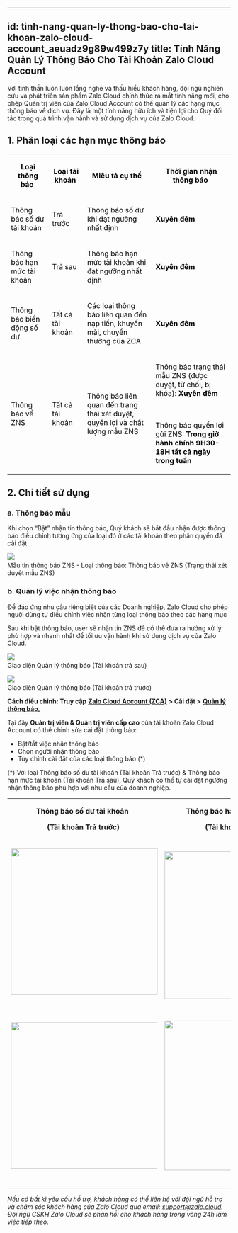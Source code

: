 
---
id: tinh-nang-quan-ly-thong-bao-cho-tai-khoan-zalo-cloud-account_aeuadz9g89w499z7y
title: Tính Năng Quản Lý Thông Báo Cho Tài Khoản Zalo Cloud Account
---
Với tinh thần luôn luôn lắng nghe và thấu hiểu khách hàng, đội ngũ nghiên cứu và phát triển sản phẩm Zalo Cloud chính thức ra mắt tính năng mới, cho phép Quản trị viên của Zalo Cloud Account có thể quản lý các hạng mục thông báo về dịch vụ. Đây là một tính năng hữu ích và tiện lợi cho Quý đối tác trong quá trình vận hành và sử dụng dịch vụ của Zalo Cloud. 

**1\. Phân loại các hạn mục thông báo** 
----------------------------------------

<table><tbody><tr><td><p style="margin-left:0px;text-align:center;"><span style="color:rgb(0,0,0);"><strong>Loại thông báo</strong>&nbsp;</span></p></td><td><p style="margin-left:0px;text-align:center;"><span style="color:rgb(0,0,0);"><strong>Loại tài khoản</strong>&nbsp;</span></p></td><td><p style="margin-left:0px;text-align:center;"><span style="color:rgb(0,0,0);"><strong>Miêu tả cụ thể</strong>&nbsp;</span></p></td><td><p style="margin-left:0px;text-align:center;"><span style="color:rgb(0,0,0);"><strong>Thời gian nhận thông báo</strong>&nbsp;</span></p></td></tr><tr><td><p style="margin-left:0px;"><span style="color:rgb(0,0,0);">Thông báo số dư tài khoản&nbsp;</span></p></td><td><p style="margin-left:0px;"><span style="color:rgb(0,0,0);">Trả trước&nbsp;</span></p></td><td><p style="margin-left:0px;"><span style="color:rgb(0,0,0);">Thông báo số dư khi đạt ngưỡng nhất định&nbsp;</span></p></td><td><p style="margin-left:0px;"><span style="color:rgb(0,0,0);"><strong>Xuyên đêm&nbsp;</strong></span></p></td></tr><tr><td><p style="margin-left:0px;"><span style="color:rgb(0,0,0);">Thông báo hạn mức tài khoản&nbsp;</span></p></td><td><p style="margin-left:0px;"><span style="color:rgb(0,0,0);">Trả sau&nbsp;</span></p></td><td><p style="margin-left:0px;"><span style="color:rgb(0,0,0);">Thông báo hạn mức tài khoản khi đạt ngưỡng nhất định&nbsp;</span></p></td><td><p style="margin-left:0px;"><span style="color:rgb(0,0,0);"><strong>Xuyên đêm&nbsp;</strong></span></p></td></tr><tr><td><p style="margin-left:0px;"><span style="color:rgb(0,0,0);">Thông báo biến động số dư&nbsp;</span></p></td><td><p style="margin-left:0px;"><span style="color:rgb(0,0,0);">Tất cả tài khoản&nbsp;</span></p></td><td><p style="margin-left:0px;"><span style="color:rgb(0,0,0);">Các loại thông báo liên quan đến nạp tiền, khuyến mãi, chuyển thưởng của ZCA&nbsp;&nbsp;</span></p></td><td><p style="margin-left:0px;"><span style="color:rgb(0,0,0);"><strong>Xuyên đêm&nbsp;</strong></span></p></td></tr><tr><td><p style="margin-left:0px;"><span style="color:rgb(0,0,0);">Thông báo về ZNS&nbsp;</span></p></td><td><p style="margin-left:0px;"><span style="color:rgb(0,0,0);">Tất cả tài khoản&nbsp;</span></p></td><td><p style="margin-left:0px;"><span style="color:rgb(0,0,0);">Thông báo liên quan đến trạng thái xét duyệt, quyền lợi và chất lượng mẫu ZNS&nbsp;</span></p></td><td><p style="margin-left:0px;"><span style="color:rgb(0,0,0);">Thông báo trạng thái mẫu ZNS (được duyệt, từ chối, bị khóa): <strong>Xuyên đêm</strong>&nbsp;</span></p><p style="margin-left:0px;"><span style="color:rgb(0,0,0);">&nbsp;</span></p><p style="margin-left:0px;"><span style="color:rgb(0,0,0);">Thông báo quyền lợi gửi ZNS: <strong>Trong&nbsp;giờ hành chính 9H30-18H tất cả ngày trong tuần</strong>&nbsp;</span></p></td></tr></tbody></table>

**2\. Chi tiết sử dụng** 
-------------------------

### a. Thông báo mẫu 

Khi chọn “Bật” nhận tin thông báo, Quý khách sẽ bắt đầu nhận được thông báo điều chỉnh tương ứng của loại đó ở các tài khoản theo phân quyền đã cài đặt 

![](https://stc-oa.zdn.vn/uploads/9fceb5dd051fe39799ec67a86ce9e010.png)   
Mẫu tin thông báo ZNS - Loại thông báo: Thông báo về ZNS (Trạng thái xét duyệt mẫu ZNS) 

### b. Quản lý việc nhận thông báo 

Để đáp ứng nhu cầu riêng biệt của các Doanh nghiệp, Zalo Cloud cho phép người dùng tự điều chỉnh việc nhận từng loại thông báo theo các hạng mục

Sau khi bật thông báo, user sẽ nhận tin ZNS để có thể đưa ra hướng xử lý phù hợp và nhanh nhất để tối ưu vận hành khi sử dụng dịch vụ của Zalo Cloud. 

![](https://stc-oa.zdn.vn/uploads/b0fe8f329326382b129c970ddb1d3713.png)   
Giao diện Quản lý thông báo (Tài khoản trả sau) 

![](https://stc-oa.zdn.vn/uploads/aba4c4b328c3388768c21f3186bbdffb.png)   
Giao diện Quản lý thông báo (Tài khoản trả trước) 

**Cách điều chỉnh: Truy cập** [**Zalo Cloud Account (ZCA)**](https://account.zalo.cloud/) **> Cài đặt >** [**Quản lý thông báo**](https://account.zalo.cloud/setting/notification)**,**  

Tại đây **Quản trị viên & Quản trị viên cấp cao** của tài khoản Zalo Cloud Account có thể chỉnh sửa cài đặt thông báo: 

*   Bật/tắt việc nhận thông báo
*   Chọn người nhận thông báo
*   Tùy chỉnh cài đặt của các loại thông báo (\*) 

(\*) Với loại Thông báo số dư tài khoản (Tài khoản Trả trước) & Thông báo hạn mức tài khoản (Tài khoản Trả sau), Quý khách có thể tự cài đặt ngưỡng nhận thông báo phù hợp với nhu cầu của doanh nghiệp. 

<table><tbody><tr><td><p style="margin-left:0px;text-align:center;"><strong>Thông báo số dư tài khoản&nbsp;</strong>&nbsp;</p><p style="margin-left:0px;text-align:center;"><strong>(Tài khoản Trả trước)</strong>&nbsp;</p></td><td><p style="margin-left:0px;text-align:center;"><strong>Thông báo hạn mức tài khoản&nbsp;</strong>&nbsp;</p><p style="margin-left:0px;text-align:center;"><strong>(Tài khoản Trả sau)</strong>&nbsp;</p></td></tr><tr><td><p style="margin-left:0px;"><img class="image_resized" style="width:331px;" src="https://stc-oa.zdn.vn/uploads/6cda5bac7f16b51273bc6281db943a0f.png">&nbsp;</p></td><td><p style="margin-left:0px;"><img class="image_resized" style="width:333px;" src="https://stc-oa.zdn.vn/uploads/cffe4bd6c72753fc9fe05720b705e0f8.png">&nbsp;</p></td></tr><tr><td><p style="margin-left:0px;"><img class="image_resized" style="width:330px;" src="https://stc-oa.zdn.vn/uploads/52a9535f5b5e70f611b4565dedab0f9b.png">&nbsp;</p></td><td><p style="margin-left:0px;"><img class="image_resized" style="width:338px;" src="https://stc-oa.zdn.vn/uploads/32e9c359ca499507e6365d5e7650edf4.png">&nbsp;</p></td></tr></tbody></table>

_Nếu có bất kì yêu cầu hỗ trợ, khách hàng có thể liên hệ với đội ngũ hỗ trợ và chăm sóc khách hàng của Zalo Cloud qua email:_ [_support@zalo.cloud_](mailto:support@zalo.cloud)_. Đội ngũ CSKH Zalo Cloud sẽ phản hồi cho khách hàng trong vòng 24h làm việc tiếp theo._